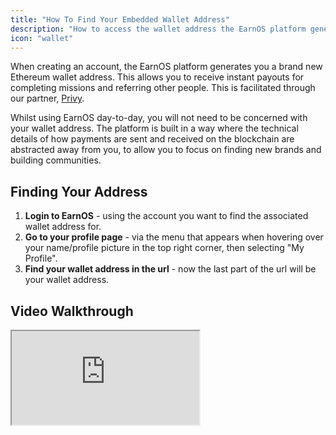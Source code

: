 ```yaml
---
title: "How To Find Your Embedded Wallet Address"
description: "How to access the wallet address the EarnOS platform generates for you."
icon: "wallet"
---
```


When creating an account, the EarnOS platform generates you a brand new Ethereum wallet address. This allows you to receive instant payouts for completing missions and referring other people. This is facilitated through our partner, [Privy](https://privy.io).

Whilst using EarnOS day-to-day, you will not need to be concerned with your wallet address. The platform is built in a way where the technical details of how payments are sent and received on the blockchain are abstracted away from you, to allow you to focus on finding new brands and building communities.

## Finding Your Address

1. **Login to EarnOS** - using the account you want to find the associated wallet address for.
2. **Go to your profile page** - via the menu that appears when hovering over your name/profile picture in the top right corner, then selecting "My Profile".
3. **Find your wallet address in the url** - now the last part of the url will be your wallet address.

## Video Walkthrough

<div style={{ position: "relative", paddingBottom: "56.25%", height: 0 }}>
  <iframe
    src="https://www.loom.com/embed/dbeb5675ea734ae4aae261b58aa5d815?sid=42a098da-b7e3-4816-bded-d076018e4788"
    allowFullScreen
    style={{
      position: "absolute",
      top: 0,
      left: 0,
      width: "100%",
      height: "100%",
    }}
  ></iframe>
</div>
